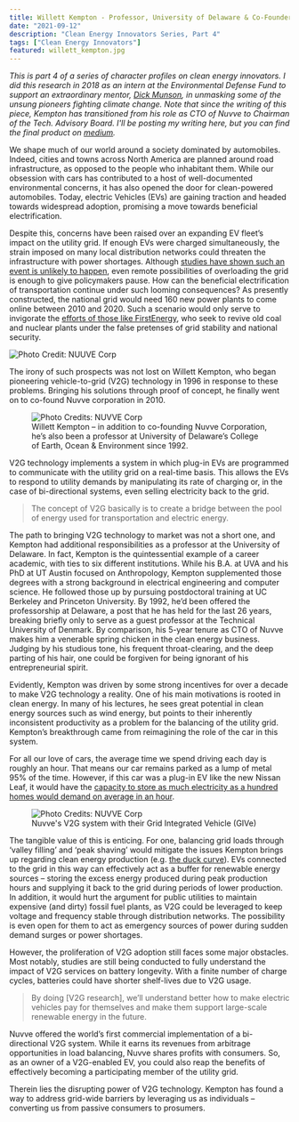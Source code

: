 ```yaml
---
title: Willett Kempton - Professor, University of Delaware & Co-Founder, Nuvve Corporation
date: "2021-09-12"
description: "Clean Energy Innovators Series, Part 4"
tags: ["Clean Energy Innovators"]
featured: willett_kempton.jpg
---
```

*This is part 4 of a series of character profiles on clean energy innovators.
I did this research in 2018 as an intern at the Environmental Defense Fund to support
an extraordinary mentor, [Dick Munson](https://medium.com/@dickmunson), in 
unmasking some of the unsung pioneers fighting climate change. Note that 
since the writing of this piece, Kempton has transitioned from his role 
as CTO of Nuvve to Chairman of the Tech. Advisory Board.
I'll be posting my writing here, but you can find the final product on
[medium](https://medium.com/the-fourth-wave/meet-the-innovators-battling-climate-change-d23b04642d0f).*

We shape much of our world around a society dominated by automobiles. Indeed, cities and towns across North America are planned around road infrastructure, as opposed to the people who inhabitant them. While our obsession with cars has contributed to a host of well-documented environmental concerns, it has also opened the door for clean-powered automobiles. Today, electric Vehicles (EVs) are gaining traction and headed towards widespread adoption, promising a move towards beneficial electrification.

Despite this, concerns have been raised over an expanding EV fleet’s impact on the utility grid. If enough EVs were charged simultaneously, the strain imposed on many local distribution networks could threaten the infrastructure with power shortages. Although [studies have shown such an event is unlikely to happen](http://blogs.edf.org/energyexchange/2013/11/18/pecan-streets-study-shows-electric-vehicles-wont-overload-the-electric-grid/), even remote possibilities of overloading the grid is enough to give policymakers pause. How can the beneficial electrification of transportation continue under such looming consequences? As presently constructed, the national grid would need 160 new power plants to come online between 2010 and 2020. Such a scenario would only serve to invigorate the [efforts of those like FirstEnergy](https://www.cleveland.com/business/2018/03/firstenergy_asks_doe_for_emerg.html), who seek to revive old coal and nuclear plants under the false pretenses of grid stability and national security.

![Photo Credit: NUUVE Corp](./nuvve.jpg)

The irony of such prospects was not lost on Willett Kempton, who began pioneering vehicle-to-grid (V2G) technology in 1996 in response to these problems. Bringing his solutions through proof of concept, he finally went on to co-found Nuvve corporation in 2010.

<figure>
  <img
    src="./willett_kempton.jpg"
    alt="Photo Credits: NUVVE Corp"
  />
  <figcaption>
    Willett Kempton – in addition to co-founding Nuvve Corporation, he’s also been a professor at University of Delaware’s College of Earth, Ocean & Environment since 1992.
  </figcaption>
</figure>

V2G technology implements a system in which plug-in EVs are programmed to communicate with the utility grid on a real-time basis. This allows the EVs to respond to utility demands by manipulating its rate of charging or, in the case of bi-directional systems, even selling electricity back to the grid.

> The concept of V2G basically is to create a bridge between the pool of energy used for transportation and electric energy.

The path to bringing V2G technology to market was not a short one, and Kempton had additional responsibilities as a professor at the University of Delaware. In fact, Kempton is the quintessential example of a career academic, with ties to six different institutions. While his B.A. at UVA and his PhD at UT Austin focused on Anthropology, Kempton supplemented those degrees with a strong background in electrical engineering and computer science. He followed those up by pursuing postdoctoral training at UC Berkeley and Princeton University. By 1992, he’d been offered the professorship at Delaware, a post that he has held for the last 26 years, breaking briefly only to serve as a guest professor at the Technical University of Denmark. By comparison, his 5-year tenure as CTO of Nuvve makes him a venerable spring chicken in the clean energy business. Judging by his studious tone, his frequent throat-clearing, and the deep parting of his hair, one could be forgiven for being ignorant of his entrepreneurial spirit.

Evidently, Kempton was driven by some strong incentives for over a decade to make V2G technology a reality. One of his main motivations is rooted in clean energy. In many of his lectures, he sees great potential in clean energy sources such as wind energy, but points to their inherently inconsistent productivity as a problem for the balancing of the utility grid. Kempton’s breakthrough came from reimagining the role of the car in this system.

For all our love of cars, the average time we spend driving each day is roughly an hour. That means our car remains parked as a lump of metal 95% of the time. However, if this car was a plug-in EV like the new Nissan Leaf, it would have the [capacity to store as much electricity as a hundred homes would demand on average in an hour](https://www.greentechmedia.com/articles/read/why-is-vehicle-to-grid-taking-so-long-to-happen#gs.rpd_zcg).

<figure>
  <img
    src="./nuvve_v2g.png"
    alt="Photo Credits: NUVVE Corp"
  />
  <figcaption>
    Nuvve's V2G system with their Grid Integrated Vehicle (GIVe)
  </figcaption>
</figure>

The tangible value of this is enticing. For one, balancing grid loads through ‘valley filling’ and ‘peak shaving’ would mitigate the issues Kempton brings up regarding clean energy production (e.g. [the duck curve](https://www.youtube.com/watch?v=YYLzss58CLs)). EVs connected to the grid in this way can effectively act as a buffer for renewable energy sources – storing the excess energy produced during peak production hours and supplying it back to the grid during periods of lower production. In addition, it would hurt the argument for public utilities to maintain expensive (and dirty) fossil fuel plants, as V2G could be leveraged to keep voltage and frequency stable through distribution networks. The possibility is even open for them to act as emergency sources of power during sudden demand surges or power shortages.

However, the proliferation of V2G adoption still faces some major obstacles. Most notably, studies are still being conducted to fully understand the impact of V2G services on battery longevity. With a finite number of charge cycles, batteries could have shorter shelf-lives due to V2G usage.

> By doing [V2G research], we’ll understand better how to make electric vehicles pay for themselves and make them support large-scale renewable energy in the future.

Nuvve offered the world’s first commercial implementation of a bi-directional V2G system. While it earns its revenues from arbitrage opportunities in load balancing, Nuvve shares profits with consumers. So, as an owner of a V2G-enabled EV, you could also reap the benefits of effectively becoming a participating member of the utility grid.

Therein lies the disrupting power of V2G technology. Kempton has found a way to address grid-wide barriers by leveraging us as individuals – converting us from passive consumers to prosumers.